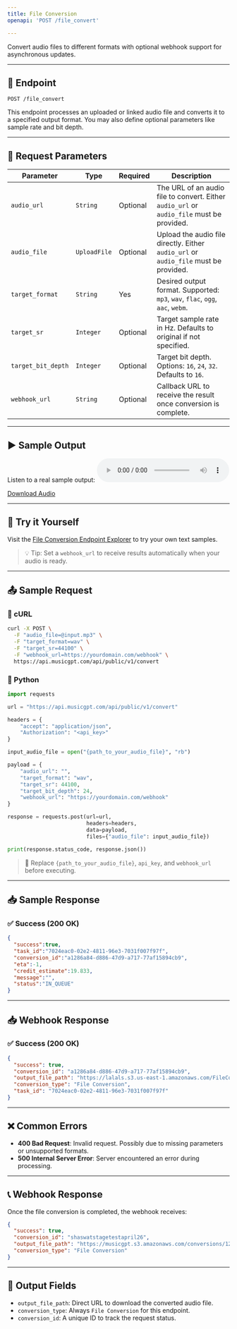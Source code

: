 ```yaml
---
title: File Conversion  
openapi: 'POST /file_convert'  

---
```


Convert audio files to different formats with optional webhook support for asynchronous updates.

---

## 🎵 Endpoint

```http
POST /file_convert
```

This endpoint processes an uploaded or linked audio file and converts it to a specified output format. You may also define optional parameters like sample rate and bit depth.

---

## 🔢 Request Parameters

| Parameter           | Type         | Required | Description                                                                 |
|---------------------|--------------|----------|-----------------------------------------------------------------------------|
| `audio_url`         | `String`     | Optional | The URL of an audio file to convert. Either `audio_url` or `audio_file` must be provided. |
| `audio_file`        | `UploadFile` | Optional | Upload the audio file directly. Either `audio_url` or `audio_file` must be provided. |
| `target_format`     | `String`     | Yes      | Desired output format. Supported: `mp3`, `wav`, `flac`, `ogg`, `aac`, `webm`. |
| `target_sr`         | `Integer`    | Optional | Target sample rate in Hz. Defaults to original if not specified.            |
| `target_bit_depth`  | `Integer`    | Optional | Target bit depth. Options: `16`, `24`, `32`. Defaults to `16`.              |
| `webhook_url`       | `String`     | Optional | Callback URL to receive the result once conversion is complete.             |

---
## ▶️ Sample Output

Listen to a real sample output:
<audio controls="1" controlslist="nodownload nofullscreen noremoteplayback" src="https://lalals.s3.us-east-1.amazonaws.com/FileConversions/059ab1ef-c92d-4be4-b2f3-4fe57d26ae87.mp3">Your browser does not support the audio playback.</audio>

<a href="https://lalals.s3.us-east-1.amazonaws.com/FileConversions/059ab1ef-c92d-4be4-b2f3-4fe57d26ae87.wav" target="_blank">Download Audio</a>

---

## 🧪 Try it Yourself

Visit the [File Conversion Endpoint Explorer](/api-documentation/endpoint/fileconvert) to try your own text samples.

> 💡 Tip: Set a `webhook_url` to receive results automatically when your audio is ready.

---

## 📤 Sample Request

### 👚 cURL

```bash
curl -X POST \
  -F "audio_file=@input.mp3" \
  -F "target_format=wav" \
  -F "target_sr=44100" \
  -F "webhook_url=https://yourdomain.com/webhook" \
  https://api.musicgpt.com/api/public/v1/convert
```

### 🐍 Python

```python
import requests

url = "https://api.musicgpt.com/api/public/v1/convert"

headers = {
    "accept": "application/json",
    "Authorization": "<api_key>"
}

input_audio_file = open("{path_to_your_audio_file}", "rb")

payload = {
    "audio_url": "",
    "target_format": "wav",
    "target_sr": 44100,
    "target_bit_depth": 24,
    "webhook_url": "https://yourdomain.com/webhook"
}

response = requests.post(url=url,
                         headers=headers,
                         data=payload,
                         files={"audio_file": input_audio_file})

print(response.status_code, response.json())
```

> 🔐 Replace `{path_to_your_audio_file}`, `api_key`, and `webhook_url` before executing.

---

## 📥 Sample Response

### ✅ Success (200 OK)

```json
{
  "success":true,
  "task_id":"7024eac0-02e2-4811-96e3-7031f007f97f",
  "conversion_id":"a1286a84-d886-47d9-a717-77af15894cb9",
  "eta":-1,
  "credit_estimate":19.833,
  "message":"",
  "status":"IN_QUEUE"
}
```
---

## 📥 Webhook Response

### ✅ Success (200 OK)

```json
{
  "success": true, 
  "conversion_id": "a1286a84-d886-47d9-a717-77af15894cb9", 
  "output_file_path": "https://lalals.s3.us-east-1.amazonaws.com/FileConversions/059ab1ef-c92d-4be4-b2f3-4fe57d26ae87.mp3", 
  "conversion_type": "File Conversion", 
  "task_id": "7024eac0-02e2-4811-96e3-7031f007f97f"
}
```
---

## ❌ Common Errors

- **400 Bad Request**: Invalid request. Possibly due to missing parameters or unsupported formats.
- **500 Internal Server Error**: Server encountered an error during processing.

---

## 📞 Webhook Response

Once the file conversion is completed, the webhook receives:

```json
{
  "success": true,
  "conversion_id": "shaswatstagetestapril26",
  "output_file_path": "https://musicgpt.s3.amazonaws.com/conversions/123abc-denoise_no_noise.mp3",
  "conversion_type": "File Conversion"
}
```

---

## 📂 Output Fields

- `output_file_path`: Direct URL to download the converted audio file.
- `conversion_type`: Always `File Conversion` for this endpoint.
- `conversion_id`: A unique ID to track the request status.

